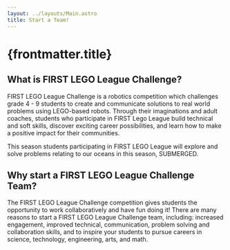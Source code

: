 ```yaml
---
layout: ../layouts/Main.astro
title: Start a Team!
---
```


# {frontmatter.title}

## What is FIRST LEGO League Challenge?

FIRST LEGO League Challenge is a robotics competition which challenges grade 4 - 9 students to create and
communicate solutions to real world problems using LEGO-based robots. Through their imaginations and adult coaches,
students who participate in FIRST Lego League build technical and soft skills, discover exciting career
possibilities, and learn how to make a positive impact for their communities.

This season students participating in FIRST LEGO League will explore and solve problems relating to our oceans in
this season, SUBMERGED.

## Why start a FIRST LEGO League Challenge Team?

The FIRST LEGO League Challenge competition gives students the opportunity to work collaboratively and have fun
doing it! There are many reasons to start a FIRST LEGO League Challenge team, including: increased engagement,
improved technical, communication, problem solving and collaboration skills, and to inspire your students to pursue
careers in science, technology, engineering, arts, and math.

